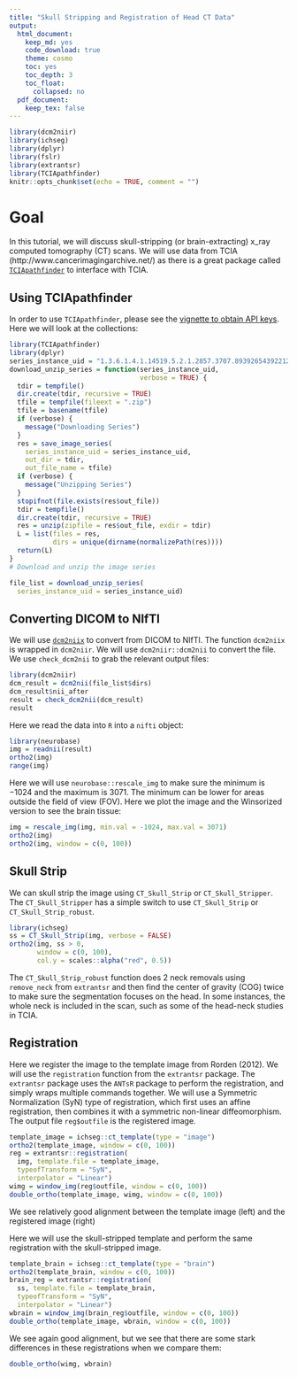 ```yaml
---
title: "Skull Stripping and Registration of Head CT Data"
output:
  html_document:
    keep_md: yes
    code_download: true    
    theme: cosmo
    toc: yes
    toc_depth: 3
    toc_float:
      collapsed: no
  pdf_document:
    keep_tex: false
---
```



```r
library(dcm2niir)
library(ichseg)
library(dplyr)
library(fslr)
library(extrantsr)
library(TCIApathfinder)
knitr::opts_chunk$set(echo = TRUE, comment = "")
```


# Goal
In this tutorial, we will discuss skull-stripping (or brain-extracting) x_ray computed tomography (CT) scans.  We will use data from TCIA (http://www.cancerimagingarchive.net/) as there is a great package called [`TCIApathfinder`](https://CRAN.R-project.org/package=TCIApathfinder) to interface with TCIA.

## Using TCIApathfinder

In order to use `TCIApathfinder`, please see the [vignette to obtain API keys](https://cran.r-project.org/web/packages/TCIApathfinder/vignettes/introduction.html).  Here we will look at the collections:

```r
library(TCIApathfinder)
library(dplyr)
series_instance_uid = "1.3.6.1.4.1.14519.5.2.1.2857.3707.893926543922125108620513439908"
download_unzip_series = function(series_instance_uid,
                                 verbose = TRUE) {
  tdir = tempfile()
  dir.create(tdir, recursive = TRUE)
  tfile = tempfile(fileext = ".zip")
  tfile = basename(tfile)
  if (verbose) {
    message("Downloading Series")
  }
  res = save_image_series(
    series_instance_uid = series_instance_uid, 
    out_dir = tdir, 
    out_file_name = tfile)
  if (verbose) {
    message("Unzipping Series")
  }  
  stopifnot(file.exists(res$out_file))
  tdir = tempfile()
  dir.create(tdir, recursive = TRUE)
  res = unzip(zipfile = res$out_file, exdir = tdir)
  L = list(files = res,
           dirs = unique(dirname(normalizePath(res))))
  return(L)
}
# Download and unzip the image series

file_list = download_unzip_series(
  series_instance_uid = series_instance_uid)
```

## Converting DICOM to NIfTI

We will use [`dcm2niix`](https://github.com/rordenlab/dcm2niix) to convert from DICOM to NIfTI.  The function `dcm2niix` is wrapped in `dcm2niir`.  We will use `dcm2niir::dcm2nii` to convert the file.  We use `check_dcm2nii` to grab the relevant output files:
 
```r
library(dcm2niir)
dcm_result = dcm2nii(file_list$dirs)
dcm_result$nii_after
result = check_dcm2nii(dcm_result)
result
```

Here we read the data into `R` into a `nifti` object:
```r
library(neurobase)
img = readnii(result)
ortho2(img)
range(img)
```

Here we will use `neurobase::rescale_img` to make sure the minimum is $-1024$ and the maximum is $3071$.  The minimum can be lower for areas outside the field of view (FOV).  Here we plot the image and the Winsorized version to see the brain tissue:

```r
img = rescale_img(img, min.val = -1024, max.val = 3071)
ortho2(img)
ortho2(img, window = c(0, 100))
```

## Skull Strip

We can skull strip the image using `CT_Skull_Strip` or `CT_Skull_Stripper`.  The `CT_Skull_Stripper` has a simple switch to use `CT_Skull_Strip` or `CT_Skull_Strip_robust`.  
```r
library(ichseg)
ss = CT_Skull_Strip(img, verbose = FALSE)
ortho2(img, ss > 0, 
       window = c(0, 100),
       col.y = scales::alpha("red", 0.5))
```

The `CT_Skull_Strip_robust` function does 2 neck removals using `remove_neck` from `extrantsr` and then find the center of gravity (COG) twice to make sure the segmentation focuses on the head.  In some instances, the whole neck is included in the scan, such as some of the head-neck studies in TCIA.

## Registration

Here we register the image to the template image from Rorden (2012).  We will use the `registration` function from the `extrantsr` package.  The `extrantsr` package uses the `ANTsR` package to perform the registration, and simply wraps multiple commands together.  We will use a Symmetric Normalization (SyN) type of registration, which first uses an affine registration, then combines it with a symmetric non-linear diffeomorphism.  The output file `reg$outfile` is the registered image.

```r
template_image = ichseg::ct_template(type = "image")
ortho2(template_image, window = c(0, 100))
reg = extrantsr::registration(
  img, template.file = template_image, 
  typeofTransform = "SyN", 
  interpolator = "Linear")
wimg = window_img(reg$outfile, window = c(0, 100))
double_ortho(template_image, wimg, window = c(0, 100))
```
We see relatively good alignment between the template image (left) and the registered image (right)

Here we will use the skull-stripped template and perform the same registration with the skull-stripped image.  
```r
template_brain = ichseg::ct_template(type = "brain")
ortho2(template_brain, window = c(0, 100))
brain_reg = extrantsr::registration(
  ss, template.file = template_brain, 
  typeofTransform = "SyN", 
  interpolator = "Linear")
wbrain = window_img(brain_reg$outfile, window = c(0, 100))
double_ortho(template_image, wbrain, window = c(0, 100))
```

We see again good alignment, but we see that there are some stark differences in these registrations when we compare them:

```r
double_ortho(wimg, wbrain)
```
